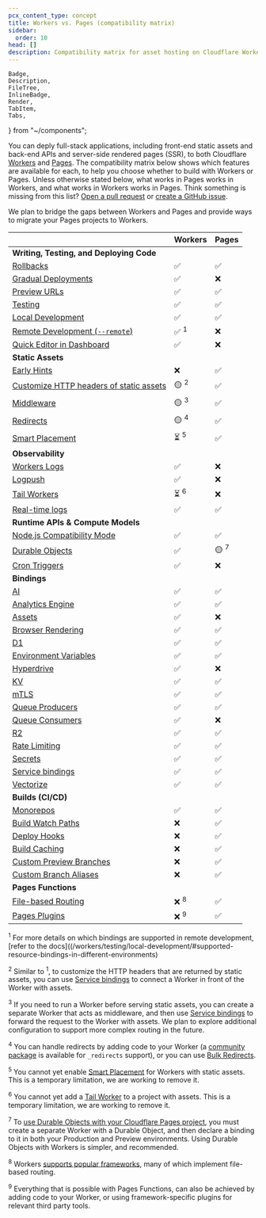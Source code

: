 ```yaml
---
pcx_content_type: concept
title: Workers vs. Pages (compatibility matrix)
sidebar:
  order: 10
head: []
description: Compatibility matrix for asset hosting on Cloudflare Workers and Pages.
---
```


	Badge,
	Description,
	FileTree,
	InlineBadge,
	Render,
	TabItem,
	Tabs,
} from "~/components";

You can deply full-stack applications, including front-end static assets and back-end APIs and server-side rendered pages (SSR), to both Cloudflare [Workers](/workers/static-assets/) and [Pages](/pages/). The compatibility matrix below shows which features are available for each, to help you choose whether to build with Workers or Pages. Unless otherwise stated below, what works in Pages works in Workers, and what works in Workers works in Pages. Think something is missing from this list? [Open a pull request](https://github.com/cloudflare/cloudflare-docs/edit/production/src/content/docs/workers/static-assets/compatibility-matrix.mdx) or [create a GitHub issue](https://github.com/cloudflare/cloudflare-docs/issues/new).

We plan to bridge the gaps between Workers and Pages and provide ways to migrate your Pages projects to Workers.


|                                                                                     | Workers                  | Pages |
| ----------------------------------------------------------------------------------- | ------------------------ | ----- |
| **Writing, Testing, and Deploying Code**                                            |                          |       |
| [Rollbacks](/workers/configuration/versions-and-deployments/rollbacks/)             | ✅                       | ✅    |
| [Gradual Deployments](/workers/configuration/versions-and-deployments/)             | ✅                       | ❌    |
| [Preview URLs](/workers/configuration/previews)                                     | ✅                       | ✅    |
| [Testing](/workers/testing)                                                         | ✅                       | ✅    |
| [Local Development](/workers/testing/local-development/)                            | ✅                       | ✅    |  
| [Remote Development (`--remote`)](/workers/wrangler/commands/)                      | ✅ <sup>1</sup>          | ❌    | 
| [Quick Editor in Dashboard](https://blog.cloudflare.com/improved-quick-edit)        | ✅                       | ❌    |
| **Static Assets**                                                                   |                          |       |
| [Early Hints](/pages/configuration/early-hints/)                                    | ❌                       | ✅    |
| [Customize HTTP headers of static assets](/pages/configuration/headers/)            | 🟡 <sup>2</sup>          | ✅    |
| [Middleware](/pages/functions/middleware/)                                          | 🟡 <sup>3</sup>          | ✅    |
| [Redirects](/pages/configuration/redirects/)                                        | 🟡 <sup>4</sup>          | ✅    |
| [Smart Placement](/workers/configuration/smart-placement/)                          | ⏳ <sup>5</sup>          | ✅    |
| **Observability**                                                                   |                          |       |
| [Workers Logs](/workers/observability/)                                             | ✅                       | ❌    |
| [Logpush](/workers/observability/logs/logpush/)                                     | ✅                       | ❌    |
| [Tail Workers](/workers/observability/logs/tail-workers/)                           | ⏳ <sup>6</sup>          | ❌    |
| [Real-time logs](/workers/observability/logs/real-time-logs/)                       | ✅                       | ✅    |
| **Runtime APIs & Compute Models**                                                         |                          |       |
| [Node.js Compatibility Mode](/workers/runtime-apis/nodejs/)                         | ✅                       | ✅    |
| [Durable Objects](/durable-objects/api/)                                            | ✅                       | 🟡 <sup>7</sup>    |
| [Cron Triggers](/workers/configuration/cron-triggers/)                              | ✅                       | ❌    |
| **Bindings**                                                         |                          |       |
| [AI](/workers-ai/get-started/workers-wrangler/#2-connect-your-worker-to-workers-ai) | ✅                       | ✅    |
| [Analytics Engine](/analytics/analytics-engine)                                     | ✅                       | ✅    |
| [Assets](/workers/static-assets/binding/)                                           | ✅                       | ❌    |
| [Browser Rendering](/browser-rendering)                                             | ✅                       | ✅    |
| [D1](/d1/build-with-d1/d1-client-api/)                                              | ✅                       | ✅    |
| [Environment Variables](/workers/configuration/environment-variables/)              | ✅                       | ✅    |
| [Hyperdrive](/hyperdrive/)                                                          | ✅                       | ❌    |
| [KV](/kv/)                                                                          | ✅                       | ✅    |
| [mTLS](/workers/runtime-apis/bindings/mtls/)                                        | ✅                       | ✅    |
| [Queue Producers](/queues/configuration/configure-queues/#producer)                 | ✅                       | ✅    |
| [Queue Consumers](/queues/configuration/configure-queues/#consumer)                 | ✅                       | ❌    |
| [R2](/r2/)                                                                          | ✅                       | ✅    |
| [Rate Limiting](/workers/runtime-apis/bindings/rate-limit/)                         | ✅                       | ✅    |
| [Secrets](/workers/configuration/secrets/)                                          | ✅                       | ✅    |
| [Service bindings](/workers/runtime-apis/bindings/service-bindings/)                | ✅                       | ✅    |
| [Vectorize](/vectorize/get-started/intro/#3-bind-your-worker-to-your-index)         | ✅                       | ✅    |
| **Builds (CI/CD)**                                                                  |                          |       |
| [Monorepos](/workers/ci-cd/builds/advanced-setups/)                                 | ✅                       | ✅    |
| [Build Watch Paths](/pages/configuration/build-watch-paths/)                        | ❌                       | ✅    |
| [Deploy Hooks](/pages/configuration/deploy-hooks/)                                  | ❌                       | ✅    |
| [Build Caching](/pages/configuration/build-caching/)                                | ❌                       | ✅    |
| [Custom Preview Branches](/pages/configuration/branch-build-controls/)              | ❌                       | ✅    |
| [Custom Branch Aliases](/pages/how-to/custom-branch-aliases/)                       | ❌                       | ✅    |
| **Pages Functions**                                                                  |                          |       |
| [File-based Routing](/pages/functions/routing/)                                     | ❌ <sup>8</sup>          | ✅    |
| [Pages Plugins](/pages/functions/plugins/)                                          | ❌ <sup>9</sup>          | ✅    |


<sup>1</sup> For more details on which bindings are supported in remote development, [refer to the docs]((/workers/testing/local-development/#supported-resource-bindings-in-different-environments)

<sup>2</sup> Similar to <sup>1</sup>, to customize the HTTP headers that
are returned by static assets, you can use [Service
bindings](/workers/runtime-apis/bindings/service-bindings/) to connect a Worker
in front of the Worker with assets.

<sup>3</sup> If you need to run a Worker before serving static assets,
you can create a separate Worker that acts as middleware, and then use [Service
bindings](/workers/runtime-apis/bindings/service-bindings/) to forward the request
to the Worker with assets. We plan to explore additional configuration
to support more complex routing in the future.

<sup>4</sup> You can handle redirects by adding code to your Worker (a
[community package](https://npmjs.com/package/redirects-in-workers) is available
for `_redirects` support), or you can use [Bulk
Redirects](/rules/url-forwarding/bulk-redirects/).

<sup>5</sup> You cannot yet enable [Smart
Placement](/workers/configuration/smart-placement/) for Workers with static assets.
This is a temporary limitation, we are working to remove it.

<sup>6</sup> You cannot yet add a [Tail
Worker](/workers/observability/logs/tail-workers/) to a project with assets.
This is a temporary limitation, we are working to remove it.

<sup>7</sup> To [use Durable Objects with your Cloudflare Pages project](/pages/functions/bindings/#durable-objects), you must create a separate Worker with a Durable Object, and then declare a binding to it in both your Production and Preview environments. Using Durable Objects with Workers is simpler, and recommended.

<sup>8</sup> Workers [supports popular frameworks](/workers/frameworks/), many of which implement file-based routing.

<sup>9</sup> Everything that is possible with Pages Functions, can also be achieved by adding code to your Worker, or using framework-specific plugins for relevant third party tools.

